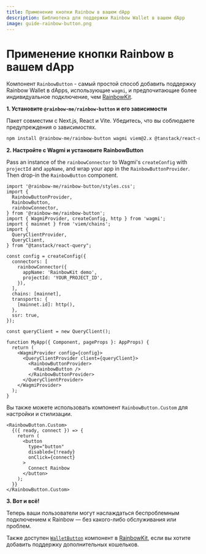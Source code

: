 ```yaml
---
title: Применение кнопки Rainbow в вашем dApp
description: Библиотека для поддержки Rainbow Wallet в вашем dApp
image: guide-rainbow-button.png
---
```


# Применение кнопки Rainbow в вашем dApp

Компонент `RainbowButton` - самый простой способ добавить поддержку Rainbow Wallet в dApps, использующие `wagmi`, и предпочитающие более индивидуальное подключение, чем [RainbowKit](https://www.rainbowkit.com/docs/installation).

**1. Установите `@rainbow-me/rainbow-button` и его зависимости**

Пакет совместим с Next.js, React и Vite. Убедитесь, что вы соблюдаете предупреждения о зависимостях.

```bash
npm install @rainbow-me/rainbow-button wagmi viem@2.x @tanstack/react-query
```

**2. Настройте с Wagmi и установите RainbowButton**

Pass an instance of the `rainbowConnector` to Wagmi's `createConfig` with `projectId` and `appName`, and wrap your app in the `RainbowButtonProvider`. Then drop-in the `RainbowButton` component.

```tsx
import '@rainbow-me/rainbow-button/styles.css';
import {
  RainbowButtonProvider,
  RainbowButton,
  rainbowConnector,
} from '@rainbow-me/rainbow-button';
import { WagmiProvider, createConfig, http } from 'wagmi';
import { mainnet } from 'viem/chains';
import {
  QueryClientProvider,
  QueryClient,
} from "@tanstack/react-query";

const config = createConfig({
  connectors: [
    rainbowConnector({
      appName: 'RainbowKit demo',
      projectId: 'YOUR_PROJECT_ID',
    }),
  ],
  chains: [mainnet],
  transports: {
    [mainnet.id]: http(),
  },
  ssr: true,
});

const queryClient = new QueryClient();

function MyApp({ Component, pageProps }: AppProps) {
  return (
    <WagmiProvider config={config}>
      <QueryClientProvider client={queryClient}>
        <RainbowButtonProvider>
          <RainbowButton />
        </RainbowButtonProvider>
      </QueryClientProvider>
    </WagmiProvider>
  );
}
```

Вы также можете использовать компонент `RainbowButton.Custom` для настройки и стилизации.

```tsx
<RainbowButton.Custom>
  {({ ready, connect }) => {
    return (
      <button
        type="button"
        disabled={!ready}
        onClick={connect}
      >
        Connect Rainbow
      </button>
    );
  }}
</RainbowButton.Custom>
```

**3. Вот и всё!**

Теперь ваши пользователи могут наслаждаться беспроблемным подключением к Rainbow — без какого-либо обслуживания или проблем.

Также доступен [`WalletButton`](https://www.rainbowkit.com/docs/wallet-button) компонент в [RainbowKit](https://www.rainbowkit.com/docs/installation), если вы хотите добавить поддержку дополнительных кошельков.

